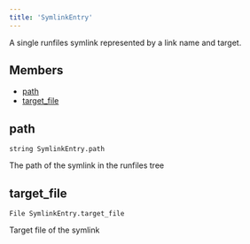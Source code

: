 ```yaml
---
title: 'SymlinkEntry'
---
```



A single runfiles symlink represented by a link name and target.

## Members

* [path](#path)
* [target\_file](#target_file)

## path

```
string SymlinkEntry.path
```

The path of the symlink in the runfiles tree

## target\_file

```
File SymlinkEntry.target_file
```

Target file of the symlink